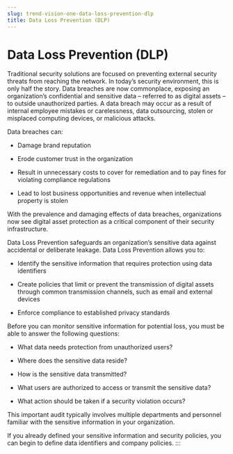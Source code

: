 ```yaml
---
slug: trend-vision-one-data-loss-prevention-dlp
title: Data Loss Prevention (DLP)
---
```

# Data Loss Prevention (DLP)

Traditional security solutions are focused on preventing external security threats from reaching the network. In today’s security environment, this is only half the story. Data breaches are now commonplace, exposing an organization’s confidential and sensitive data – referred to as digital assets – to outside unauthorized parties. A data breach may occur as a result of internal employee mistakes or carelessness, data outsourcing, stolen or misplaced computing devices, or malicious attacks.

Data breaches can:

- Damage brand reputation

- Erode customer trust in the organization

- Result in unnecessary costs to cover for remediation and to pay fines for violating compliance regulations

- Lead to lost business opportunities and revenue when intellectual property is stolen

With the prevalence and damaging effects of data breaches, organizations now see digital asset protection as a critical component of their security infrastructure.

Data Loss Prevention safeguards an organization’s sensitive data against accidental or deliberate leakage. Data Loss Prevention allows you to:

- Identify the sensitive information that requires protection using data identifiers

- Create policies that limit or prevent the transmission of digital assets through common transmission channels, such as email and external devices

- Enforce compliance to established privacy standards

Before you can monitor sensitive information for potential loss, you must be able to answer the following questions:

- What data needs protection from unauthorized users?

- Where does the sensitive data reside?

- How is the sensitive data transmitted?

- What users are authorized to access or transmit the sensitive data?

- What action should be taken if a security violation occurs?

This important audit typically involves multiple departments and personnel familiar with the sensitive information in your organization.

If you already defined your sensitive information and security policies, you can begin to define data identifiers and company policies.
:::
